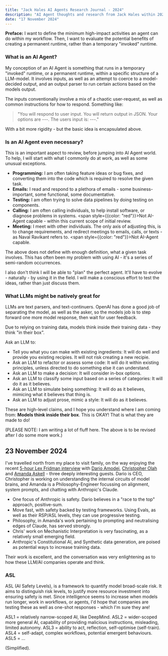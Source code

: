 ```yaml
---
title: "Jack Hales AI Agents Research Journal - 2024"
description: "AI Agent thoughts and research from Jack Hales within 2024."
date: "17 November 2024"
---
```


**Preface:** I want to define the minimum high-impact activities an agent can do within my workflow. Then, I want to evaluate the potential benefits of creating a permanent runtime, rather than a temporary "invoked" runtime.

### What is an AI Agent?

My conception of an AI Agent is something that runs in a temporary "invoked" runtime, or a permanent runtime, within a specific structure of a LLM-model. It involves inputs, as well as an attempt to coerce to a model-decided output, and an output parser to run certain actions based on the models output.

The inputs conventionally involve a mix of a chaotic user-request, as well as common instructions for how to respond. Something like: 

> "You will respond to user input. You will return output in JSON. Your options are ---. The users input is: ---."

With a bit more rigidity - but the basic idea is encapsulated above.

### Is an AI Agent even necessary?

This is an important aspect to review, before jumping into AI Agent world. To help, I will start with what I commonly do at work, as well as some unusual exceptions.

- **Programming:** I am often taking feature ideas or bug fixes, and converting them into the code which is required to resolve the given task.
- **Emails:** I read and respond to a plethora of emails - some business-important, some functional, some documentative.
- **Testing:** I am often trying to solve data pipelines by doing testing on components.
- **Calling:** I am often calling individuals, to help install software, or diagnose problems in systems. <span style={{color: "red"}}>Not AI-Agent capable - within this current scope of initial review.</span>
- **Meeting:** I meet with other individuals. The only axis of adjusting this, is to change requirements, and redirect meetings to emails, calls, or texts - as Naval Ravikant refers to. <span style={{color: "red"}}>Not AI-Agent capable.</span>

The above does not define with enough definition, what a given task involves. This has often been my problem with using AI - it's a series of semi-random occurrences.

I also don't think I will be able to "plan" the perfect agent. It'll have to evolve - naturally - by using it in the field. I will make a conscious effort to test the ideas, rather than just discuss them.

### What LLMs might be natively great for

LLMs are text parsers, and text-continuers. OpenAI has done a good job of separating the model, as well as the asker, so the models job is to step forward one more model response, then wait for user feedback.

Due to relying on training data, models think inside their training data - they think "in their box".

Ask an LLM to:

- Tell you what you can make with existing ingredients: It will do well and provide you existing recipies. It will not risk creating a new recipie.
- Ask an LLM to refactor or assess some code: It will do it within existing principles, unless directed to do something else it can understand.
- Ask an LLM to make a decision: It will consider in-box options.
- Ask an LLM to classify some input based on a series of categories: It will do it as it believes.
- Ask an LLM to simulate being something: It will do as it believes, mimicing what it believes that thing is.
- Ask an LLM to adjust prose, mimic a style: It will do as it believes.

These are high-level claims, and I hope you understand where I am coming from: **Models think inside their box**. This is OKAY! That is what they are made to do!

(PLEASE NOTE: I am writing a lot of fluff here. The above is to be revised after I do some more work.)

## 23 November 2024

I've travelled north from my place to visit family, on the way enjoying the recent [5-hour Lex Fridman interview](https://www.youtube.com/watch?v=ugvHCXCOmm4) with [Dario Amodei](https://darioamodei.com/), [Christopher Olah](https://colah.github.io/about.html) and [Amanda Askell](https://askell.io/) - three deeply interesting guests. Dario is CEO, Christopher is working on understanding the internal circuits of model brains, and Amanda is a Philosophy-Engineer focussing on alignment, system prompts, and chatting with Anthropic's Claude.

- One focus of Anthropic is safety. Dario believes in a "race to the top" approach, positive-sum.
- Move fast, with safety backed by testing frameworks. Using Evals, as well as their RSP/ASL levels, they can use progressive testing.
- Philosophy, in Amanda's work pertaining to prompting and neutralising edges of Claude, has served strongly.
- Chris' work on Mechanistic Interpretation is very fascinating, as a relatively small emerging field.
- Anthropic's Constitutional AI, and Synthetic data generation, are poised as potential ways to increase training data.

Their work is excellent, and the conversation was very enlightening as to how these LLM/AI companies operate and think.

### ASL

ASL (AI Safety Levels), is a framework to quantify model broad-scale risk. It aims to distinguish risk levels, to justify more resource investment into ensuring safety is met. Since intelligence seems to increase when models run longer, work in workflows, or agents, I'd hope that companies are testing these as well as one-shot responses - which I'm sure they are!

ASL1 = relatively narrow-scoped AI, like DeepMind.
ASL2 = wider-scoped more general AI, capability of providing malicious instructions, misleading, limited autonomy.
ASL3 = ability to act, reflection, self-optimise (self-train).
ASL4 = self-adapt, complex workflows, potential emergent behaviours.
ASL5 = ...

(Simplified).


